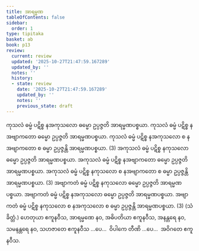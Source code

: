 ```yaml
---
title: အာရမ္မဏ
tableOfContents: false
sidebar:
  order: 1
type: tipitaka
basket: ab
book: p13
review:
  current: review
  updated: '2025-10-27T21:47:59.167289'
  updated_by: ''
  notes: ''
  history:
  - state: review
    date: '2025-10-27T21:47:59.167289'
    updated_by: ''
    notes: ''
    previous_state: draft
---
```



<ReviewStatus review={frontmatter.review} showDetails={true} />

<HypothesisAnnotation frontmatter={frontmatter} />

<DynamicBreadcrumb />

<Division number="5" book="p13" e="ch" v="40" p="174">

<Paragraph number="7" book="p13">
ကုသလံ ဓမ္မံ ပဋိစ္စ နအကုသလော ဓမ္မော ဥပ္ပဇ္ဇတိ အာရမ္မဏပစ္စယာ. ကုသလံ ဓမ္မံ ပဋိစ္စ နအဗျာကတော ဓမ္မော ဥပ္ပဇ္ဇတိ အာရမ္မဏပစ္စယာ. ကုသလံ ဓမ္မံ ပဋိစ္စ နအကုသလော စ နအဗျာကတော စ ဓမ္မာ ဥပ္ပဇ္ဇန္တိ အာရမ္မဏပစ္စယာ. (3)
</Paragraph>

<Paragraph number="8" book="p13">
အကုသလံ ဓမ္မံ ပဋိစ္စ နကုသလော ဓမ္မော ဥပ္ပဇ္ဇတိ အာရမ္မဏပစ္စယာ. အကုသလံ ဓမ္မံ ပဋိစ္စ နအဗျာကတော ဓမ္မော ဥပ္ပဇ္ဇတိ အာရမ္မဏပစ္စယာ. အကုသလံ ဓမ္မံ ပဋိစ္စ နကုသလော စ နအဗျာကတော စ ဓမ္မာ ဥပ္ပဇ္ဇန္တိ အာရမ္မဏပစ္စယာ. (3)
</Paragraph>

<Paragraph number="9" book="p13">
အဗျာကတံ ဓမ္မံ ပဋိစ္စ နကုသလော ဓမ္မော ဥပ္ပဇ္ဇတိ အာရမ္မဏပစ္စယာ. အဗျာကတံ ဓမ္မံ ပဋိစ္စ နအကုသလော ဓမ္မော ဥပ္ပဇ္ဇတိ အာရမ္မဏပစ္စယာ. အဗျာကတံ ဓမ္မံ ပဋိစ္စ နကုသလော စ နအကုသလော စ ဓမ္မာ ဥပ္ပဇ္ဇန္တိ အာရမ္မဏပစ္စယာ. (3) (သံခိတ္တံ.)
</Paragraph>

<Paragraph number="10" book="p13">
ဟေတုယာ ဧကူနဝီသ, အာရမ္မဏေ နဝ, အဓိပတိယာ ဧကူနဝီသ, အနန္တရေ နဝ, သမနန္တရေ နဝ, သဟဇာတေ ဧကူနဝီသ …ပေ…  ဝိပါကေ တီဏိ …ပေ…  အဝိဂတေ ဧကူနဝီသ.
</Paragraph>
</Division>